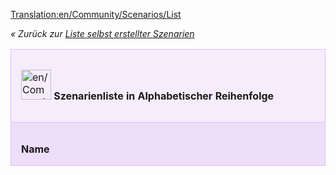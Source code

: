 [[Translation:en/Community/Scenarios/List]]
{{de/Übersetzung|en/Community/Scenarios/List|30}}


''« Zurück zur [[de/Community/Scenarios/Main Page|Liste selbst erstellter Szenarien]]''

{| cellspacing="3" class="mainpagetable" align="center" width="100%"
|- valign="top" 
|colspan="11" style="font-size: 100%; BACKGROUND-COLOR: #F5EDFC; border: 1px solid #E1BBFF; margin: 0; padding: 1em; text-align: left; width:14%"|[[File:en/Community/Scenarios/Scnlist-alphabetical.png|48px]] <font size="3">'''Szenarienliste in Alphabetischer Reihenfolge'''</font>
|-
|style="font-size: 100%; BACKGROUND-COLOR: #EDDEFA; border: 1px solid #E1BBFF; margin: 0; padding: 1em 1em 0em 1em; text-align: left;"|'''Name'''
|style="font-size: 100%; BACKGROUND-COLOR: #EDDEFA; border: 1px solid #E1BBFF; margin: 0; padding: 1em 1em 0em 1em; text-align: left;"|'''Beschreibung'''
|style="font-size: 100%; BACKGROUND-COLOR: #EDDEFA; border: 1px solid #E1BBFF; margin: 0; padding: 1em 1em 0em 1em; text-align: left;"|'''Schwierigkeit'''
|style="font-size: 100%; BACKGROUND-COLOR: #EDDEFA; border: 1px solid #E1BBFF; margin: 0; padding: 1em 1em 0em 1em; text-align: left;"|'''Klima'''
|style="font-size: 100%; BACKGROUND-COLOR: #EDDEFA; border: 1px solid #E1BBFF; margin: 0; padding: 1em 1em 0em 1em; text-align: left;"|'''Größe'''
|style="font-size: 100%; BACKGROUND-COLOR: #EDDEFA; border: 1px solid #E1BBFF; margin: 0; padding: 1em 1em 0em 1em; text-align: left;"|'''Landschaftstyp'''
|style="font-size: 100%; BACKGROUND-COLOR: #EDDEFA; border: 1px solid #E1BBFF; margin: 0; padding: 1em 1em 0em 1em; text-align: left;"|'''Städte'''
|style="font-size: 100%; BACKGROUND-COLOR: #EDDEFA; border: 1px solid #E1BBFF; margin: 0; padding: 1em 1em 0em 1em; text-align: left;"|'''Industrien'''
|style="font-size: 100%; BACKGROUND-COLOR: #EDDEFA; border: 1px solid #E1BBFF; margin: 0; padding: 1em 1em 0em 1em; text-align: left;"|'''Basierend auf der realen Welt'''
|style="font-size: 100%; BACKGROUND-COLOR: #EDDEFA; border: 1px solid #E1BBFF; margin: 0; padding: 1em 1em 0em 1em; text-align: left;"|'''OpenTTD-Version'''
|style="font-size: 100%; BACKGROUND-COLOR: #EDDEFA; border: 1px solid #E1BBFF; margin: 0; padding: 1em 1em 0em 1em; text-align: left;"|'''Autor'''

{{en/Community/Scenarios/ScenariosListRow|name=[[en/Community/Scenarios/(Don't) Hurt Your Eyes ;-)|(Don't) Hurt Your Eyes ;-)]]
|description=Eine Spielzeugland-Karte, die mit dem originalen TTD erstellt wurde.
|difficulty=[[de/Community/Scenarios/Szenarien nach Schwierigkeit - Normal|Normal]]
|setting=[[de/Community/Scenarios/Szenarien nach Klima - Spielzeugland|Spielzeugland]]
|size=[[en/Community/Scenarios/Size/256x256|256x256]]
|relief=[[en/Community/Scenarios/Relief/Flat|Flat]]
|towns=Normal 
|industries=[[en/Community/Scenarios/Industry Density/Normal|Normal]]
|realworld=no 
|version=any
|author=Sleepie 
}}

{{en/Community/Scenarios/ScenariosListRow|name=[[en/Community/Scenarios/A Mars Odyssey|A Mars Odyssey v0.5]]
|description=
|difficulty=[[de/Community/Scenarios/Szenarien nach Schwierigkeit - Einfach|Einfach]]
|setting=[[de/Community/Scenarios/Szenarien nach Klima - Speziell|Speziell (Mars)]]
|size=[[en/Community/Scenarios/Size/256x256|256x256]]
|relief=[[en/Community/Scenarios/Relief/Flat|Flat]]
|towns=Normal
|industries=[[en/Community/Scenarios/Industry Density/Normal|Normal]]
|realworld=no
|version=0.5.0
|author=Ominus
}}

{{en/Community/Scenarios/ScenariosListRow|name=[[en/Community/Scenarios/Alexander to Karthoum|Alexander to Karthoum]]
|description=Diese Karte basiert auf einer Höhenkarte des Nils.
|difficulty=[[de/Community/Scenarios/Szenarien nach Schwierigkeit - Normal|Normal]]
|setting=[[de/Community/Scenarios/Szenarien nach Klima - Sub-Tropisch|Sub-Tropisch]]
|size=[[en/Community/Scenarios/Size/512x2048|512x2048]]
|relief=[[en/Community/Scenarios/Relief/Flat|Flat]]
|towns=Normal
|industries=[[en/Community/Scenarios/Industry Density/Normal|Normal]]
|realworld=[[en/Community/Scenarios/Real World|The Nile from the delta to Karthoum]]
|version=0.5.0
|author=thebrightside
}}

{{en/Community/Scenarios/ScenariosListRow|name=[[en/Community/Scenarios/Europe|CarstsEuropeScenario]]
|description=Europa basierend auf NASA SRTM-Daten
|difficulty=[[de/Community/Scenarios/Szenarien nach Schwierigkeit - Normal|Normal]]
|setting=[[de/Community/Scenarios/Szenarien nach Klima - Gemäßigt|Gemäßigt]]
|size=[[en/Community/Scenarios/Size/2048x2048|2048x2048]]
|relief=[[en/Community/Scenarios/Mixed Relief Scenarios|Mixed]]
|towns=High
|industries=[[en/Community/Scenarios/Industry Density/High|High]]
|realworld=[[en/Community/Scenarios/Real World|Europe]]
|version=0.5.0
|author=CARST
}}

{{en/Community/Scenarios/ScenariosListRow|name=[[en/Community/Scenarios/CarstsMonsterScenario v3|CarstsMonsterScenario_v3]]
|description=Hunderte von Städten und Industrien
|difficulty=[[de/Community/Scenarios/Szenarien nach Schwierigkeit - Einfach|Einfach]]
|setting=[[de/Community/Scenarios/Szenarien nach Klima - Gemäßigt|Gemäßigt]]
|size=[[en/Community/Scenarios/Size/2048x2048|2048x2048]]
|relief=[[en/Community/Scenarios/Relief/Flat|Flat]]
|towns=High
|industries=[[en/Community/Scenarios/Industry Density/High|High]]
|realworld=no
|version=0.5.0
|author=CARST
}}

{{en/Community/Scenarios/ScenariosListRow|name=[[en/Community/Scenarios/CarstsTrainingScenario v3|CarstsTrainingScenario_v3]]
|description=Trainingskarte mit sechs Städten
|difficulty=[[de/Community/Scenarios/Szenarien nach Schwierigkeit - Einfach|Einfach]]
|setting=[[de/Community/Scenarios/Szenarien nach Klima - Gemäßigt|Gemäßigt]]
|size=[[en/Community/Scenarios/Size/256x256|256x256]]
|relief=[[en/Community/Scenarios/Relief/Very Flat|Very Flat]]
|towns=Low
|industries=[[en/Community/Scenarios/Industry Density/High|High]]
|realworld=no
|version=0.6.0
|author=CARST
}}

{{en/Community/Scenarios/ScenariosListRow|name=[[en/Community/Scenarios/CarstsWorldScenario|CarstsWorldScenario]]
|description=Der Planet Erde basierend auf Satellitendaten.
|difficulty=[[de/Community/Scenarios/Szenarien nach Schwierigkeit - Normal|Normal]]
|setting=[[de/Community/Scenarios/Szenarien nach Klima - Gemäßigt|Gemäßigt]]
|size=[[en/Community/Scenarios/Size/Other|8192x4096]]
|relief=[[en/Community/Scenarios/Mixed Relief Scenarios|Mixed]]
|towns=Normal
|industries=[[en/Community/Scenarios/Industry Density/Normal|Normal]]
|realworld=[[en/Community/Scenarios/Real World|Earth]]
|version=0.6.0
|author=CARST
}}

{{en/Community/Scenarios/ScenariosListRow|name=[[en/Community/Scenarios/Chatham Islands|Chatham Islands v0.5]]
|description=Neuseeland's [https://www.wikipedia.org/wiki/Chatham_Islands Chatham Islands]
|difficulty=[[de/Community/Scenarios/Szenarien nach Schwierigkeit - Normal|Normal]]
|setting=[[de/Community/Scenarios/Szenarien nach Klima - Sub-Tropisch|Sub-Tropisch]]
|size=[[en/Community/Scenarios/Size/1024x1024|1024x1024]]
|relief=[[en/Community/Scenarios/Relief/Hilly|Hilly]]
|towns=High
|industries=[[en/Community/Scenarios/Industry Density/High|High]]
|realworld=[[en/Community/Scenarios/Real World|Chatham Islands (Terrain only)]]
|version=0.5.0
|author=Ominus
}}

{{en/Community/Scenarios/ScenariosListRow|name=[[en/Community/Scenarios/Climb up the Mountains|Climb up the Mountains]]
|description=Erstellt mit dem originalen TTD
|difficulty=[[de/Community/Scenarios/Szenarien nach Schwierigkeit - Normal|Normal]]
|setting=[[de/Community/Scenarios/Szenarien nach Klima - Sub-Arktisch|Sub-Arktisch]]
|size=[[en/Community/Scenarios/Size/256x256|256x256]]
|relief=[[en/Community/Scenarios/Mixed Relief Scenarios|Mixed]]
|towns=Normal
|industries=[[en/Community/Scenarios/Industry Density/Normal|Normal]]
|realworld=no
|version=any
|author=Sleepie
}}

{{en/Community/Scenarios/ScenariosListRow|name=[[en/Community/Scenarios/Cuba|Cuba]]
|description=
|difficulty=[[de/Community/Scenarios/Szenarien nach Schwierigkeit - Normal|Normal]]
|setting=[[de/Community/Scenarios/Szenarien nach Klima - Sub-Tropisch|Sub-Tropisch]]
|size=[[en/Community/Scenarios/Size/1024x512|1024x512]]
|relief=[[en/Community/Scenarios/Mixed Relief Scenarios|Mixed]]
|towns=Normal
|industries=[[en/Community/Scenarios/Industry Density/Normal|Normal]]
|realworld=Yes
|version=0.6.0
|author=pasisti
}}

{{en/Community/Scenarios/ScenariosListRow|name=[[en/Community/Scenarios/Dale of Scandy|Dale of Scandy]]
|description=Eine sehr gute sub-arktische Karte
|difficulty=[[de/Community/Scenarios/Szenarien nach Schwierigkeit - Normal|Normal]]
|setting=[[de/Community/Scenarios/Szenarien nach Klima - Sub-Arktisch|Sub-Arktisch]]
|size=[[en/Community/Scenarios/Size/256x256|256x256]]
|relief=[[en/Community/Scenarios/Relief/Mountainous|Mountainous]]
|towns=Normal
|industries=[[en/Community/Scenarios/Industry Density/High|High]]
|realworld=no
|version=0.4.5
|author=George
}}

{{en/Community/Scenarios/ScenariosListRow|name=[[en/Community/Scenarios/Denmark|Denmark]]
|description=
|difficulty=[[de/Community/Scenarios/Szenarien nach Schwierigkeit - Normal|Normal]]
|setting=[[de/Community/Scenarios/Szenarien nach Klima - Gemäßigt|Gemäßigt]]
|size=[[en/Community/Scenarios/Size/1024x1024|1024x1024]]
|relief=[[en/Community/Scenarios/Relief/Flat|Flat]]
|towns=High
|industries=[[en/Community/Scenarios/Industry Density/Normal|Normal]]
|realworld=[[en/Community/Scenarios/Real World|Denmark]]
|version=0.5.1-RC2
|author=Kristian Rasmussen
}}

{{en/Community/Scenarios/ScenariosListRow|name=[[en/Community/Scenarios/Desert Tracking|Desert Tracking]]
|description=Eine lange Insel, [...] ein guter Platz, um das Bauen von Netzwerken zu üben
|difficulty=[[de/Community/Scenarios/Szenarien nach Schwierigkeit - Normal|Normal]]
|setting=[[de/Community/Scenarios/Szenarien nach Klima - Sub-Tropisch|Sub-Tropisch]]
|size=[[en/Community/Scenarios/Size/256x512|256x512]]
|relief=[[en/Community/Scenarios/Mixed Relief Scenarios|Mixed]]
|towns=Low (11)
|industries=[[en/Community/Scenarios/Industry Density/Normal|Normal]]
|realworld=no
|version=Nightly r10026
|author=Deep Blue
}}

{{en/Community/Scenarios/ScenariosListRow|name=[[en/Community/Scenarios/Echo|Echo]]
|description=zwei hauptsächlich subtropische Kontinente
|difficulty=[[de/Community/Scenarios/Szenarien nach Schwierigkeit - Normal|Normal]]
|setting=[[de/Community/Scenarios/Szenarien nach Klima - Sub-Tropisch|Sub-Tropisch]]
|size=[[en/Community/Scenarios/Size/256x256|256x256]]
|relief=[[en/Community/Scenarios/Relief/Hilly|Hilly]]
|towns=Normal
|industries=[[en/Community/Scenarios/Industry Density/Low|Low]]
|realworld=no
|version=0.4.5
|author=S. Morris (Jungle)
}}






{{en/Community/Scenarios/ScenariosListRow|name=[[en/Community/Scenarios/Flevoland|Flevoland]]
|description=Flevoland ist eine Provinz der Niederlanden und eines der berühmten Poldern. Die Deiche schützen die Städte und Dörfer von der Flut. Wenn ein Teil des Deichs entfernt wird, werden wirklich Dinge unter Wasser geraten. Das Szenario startet im Jahre 1984.
|difficulty=[[de/Community/Scenarios/Szenarien nach Schwierigkeit - Einfach|Einfach]]
|setting=[[de/Community/Scenarios/Szenarien nach Klima - Gemäßigt|Gemäßigt]]
|size=[[en/Community/Scenarios/Size/512x512|512x512]]
|relief=[[en/Community/Scenarios/Relief/Very Flat|Very Flat]]
|towns=Low
|industries=[[en/Community/Scenarios/Industry Density/Normal|Normal]]
|realworld=[[en/Community/Scenarios/Real World|Flevoland]]
|version=0.6.3
|author=PSVSupporter
}}









{{en/Community/Scenarios/ScenariosListRow|name=[[en/Community/Scenarios/Florida|Florida v0.1]]
|description=
|difficulty=[[de/Community/Scenarios/Szenarien nach Schwierigkeit - Einfach|Einfach]]
|setting=[[de/Community/Scenarios/Szenarien nach Klima - Gemäßigt|Gemäßigt]]
|size=[[en/Community/Scenarios/Size/512x512|512x512]]
|relief=[[en/Community/Scenarios/Relief/Very Flat|Very Flat]]
|towns=High
|industries=[[en/Community/Scenarios/Industry Density/Normal|Normal]]
|realworld=[[en/Community/Scenarios/Real World|Florida]]
|version=0.5.0
|author=James Kirk aka Carskick
}}

{{en/Community/Scenarios/ScenariosListRow|name=[[en/Fractal Landscape|Fractal Landscape]][[File:en/Community/Scenarios/Fractal Landscape ss1.png|128px]]
|description=
|difficulty=[[de/Community/Scenarios/Szenarien nach Schwierigkeit - Einfach|Einfach]]
|setting=[[de/Community/Scenarios/Szenarien nach Klima - Gemäßigt|Gemäßigt]]
|size=[[en/Community/Scenarios/Size/512x512|512x512]]
|relief=[[en/Community/Scenarios/Mixed Relief Scenarios|Mixed]]
|towns=Normal
|industries=[[en/Community/Scenarios/Industry Density/Normal|Normal]]
|realworld=no
|version=0.5.3
|author=CMG Lee
}}

{{en/Community/Scenarios/ScenariosListRow|name=[[en/Community/Scenarios/Get Your Ships|Get Your Ships!]]
|description=
|difficulty=[[de/Community/Scenarios/Szenarien nach Schwierigkeit - Schwierig|Schwierig]]
|setting=[[de/Community/Scenarios/Szenarien nach Klima - Gemäßigt|Gemäßigt]]
|size=[[en/Community/Scenarios/Size/128x512|512x128]]
|relief=[[en/Community/Scenarios/Mixed Relief Scenarios|Mixed]]
|towns=Low
|industries=[[en/Community/Scenarios/Industry Density/Low|Low]]
|realworld=no
|version=0.5.0
|author=ZxBiohazardZx
}}

{{en/Community/Scenarios/ScenariosListRow|name=[[en/Community/Scenarios/Iceland|Iceland]]
|description=
|difficulty=[[de/Community/Scenarios/Szenarien nach Schwierigkeit - Normal|Normal]]
|setting=[[de/Community/Scenarios/Szenarien nach Klima - Sub-Arktisch|Sub-Arktisch]]
|size=[[en/Community/Scenarios/Size/512x512|512x512]]
|relief=[[en/Community/Scenarios/Relief/Hilly|Hilly]]
|towns=Low
|industries=[[en/Community/Scenarios/Industry Density/Low|Low]]
|realworld=[[en/Community/Scenarios/Real World|Iceland]]
|version=0.5.0
|author=Knartz
}}

{{en/Community/Scenarios/ScenariosListRow|name=[[en/Community/Scenarios/Islands|Islands]]
|description=
|difficulty=[[de/Community/Scenarios/Szenarien nach Schwierigkeit - Normal|Normal]]
|setting=[[de/Community/Scenarios/Szenarien nach Klima - Sub-Tropisch|Sub-Tropisch]]
|size=[[en/Community/Scenarios/Size/128x128|128x128]]
|relief=[[en/Community/Scenarios/Relief/Hilly|Hilly]]
|towns=Normal
|industries=[[en/Community/Scenarios/Industry Density/Normal|Normal]]
|realworld=no
|version=0.4.5
|author=Zimri
}}

{{en/Community/Scenarios/ScenariosListRow|name=[[en/Community/Scenarios/Italy|Italy Scenario v.035]]
|description=
|difficulty=[[de/Community/Scenarios/Szenarien nach Schwierigkeit - Einfach|Einfach]]
|setting=[[de/Community/Scenarios/Szenarien nach Klima - Gemäßigt|Gemäßigt]]
|size=[[en/Community/Scenarios/Size/2048x2048|2048x2048]]
|relief=[[en/Community/Scenarios/Mixed Relief Scenarios|Mixed]]
|towns=High
|industries=[[en/Community/Scenarios/Industry Density/High|High]]
|realworld=[[en/Community/Scenarios/Real World|Italy]]
|version=0.5.0-RC4
|author=Mikima
}}

{{en/Community/Scenarios/ScenariosListRow|name=[[en/Community/Scenarios/Jamaica|Jamaica]]
|description=großes Potential, um die ganze Insel zu nutzen
|difficulty=[[de/Community/Scenarios/Szenarien nach Schwierigkeit - Schwierig|Schwierig]]
|setting=[[de/Community/Scenarios/Szenarien nach Klima - Sub-Tropisch|Sub-Tropisch]]
|size=[[en/Community/Scenarios/Size/256x256|256x256]]
|relief=[[en/Community/Scenarios/Relief/Flat|Flat]]
|towns=Normal
|industries=[[en/Community/Scenarios/Industry Density/High|High]]
|realworld=[[en/Community/Scenarios/Real World|Jamaica]]
|version=0.5.2
|author=Luukland
}}

{{en/Community/Scenarios/ScenariosListRow|name=[[en/Community/Scenarios/Kloof|Kloof]]
|description=Eine Karte am höchsten Höhenniveau geteilt durch eine große Schlucht.
|difficulty=[[de/Community/Scenarios/Szenarien nach Schwierigkeit - Einfach|Einfach]]
|setting=[[de/Community/Scenarios/Szenarien nach Klima - Gemäßigt|Gemäßigt]]
|size=[[en/Community/Scenarios/Size/512x512|512x512]]
|relief=[[en/Community/Scenarios/Mixed Relief Scenarios|Mixed]]
|towns=High
|industries=[[en/Community/Scenarios/Industry Density/Normal|Normal]]
|realworld=no
|version=0.5.0
|author=thebrightside
}}

{{en/Community/Scenarios/ScenariosListRow|name=[[en/Community/Scenarios/Kritschgau|Kritschgau]]
|description=Eine Stadt mit 310 000 Einwohnern, die sich aus verschiedenen Bezirken, die mit Autobahnen verbunden sind, zusammensetzt.
|difficulty=[[de/Community/Scenarios/Szenarien nach Schwierigkeit - Normal|Normal]]
|setting=[[de/Community/Scenarios/Szenarien nach Klima - Gemäßigt|Gemäßigt]]
|size=[[en/Community/Scenarios/Size/256x256|256x256]]
|relief=[[en/Community/Scenarios/Relief/Flat|Flat]]
|towns=High
|industries=None
|realworld=No
|version=[[en/Archive/Community/Nightly build]] r14110 or newer
|author=Jupix
}}

{{en/Community/Scenarios/ScenariosListRow|name=[[en/Community/Scenarios/Lakes|Lakes]]
|description=Eine Karte, die mit dem originalen TTD gemacht wurde
|difficulty=[[de/Community/Scenarios/Szenarien nach Schwierigkeit - Normal|Normal]]
|setting=[[de/Community/Scenarios/Szenarien nach Klima - Gemäßigt|Gemäßigt]]
|size=[[en/Community/Scenarios/Size/256x256|256x256]]
|relief=[[en/Community/Scenarios/Mixed Relief Scenarios|Mixed]]
|towns=Normal
|industries=[[en/Community/Scenarios/Industry Density/High|High]]
|realworld=no
|version=any
|author=Sleepie
}}

{{en/Community/Scenarios/ScenariosListRow|name=[[en/Community/Scenarios/Land of Floods|Land of Floods v0.5]]
|description=
|difficulty=[[de/Community/Scenarios/Szenarien nach Schwierigkeit - Normal|Normal]]
|setting=[[de/Community/Scenarios/Szenarien nach Klima - Gemäßigt|Gemäßigt]]
|size=[[en/Community/Scenarios/Size/256x256|256x256]]
|relief=[[en/Community/Scenarios/Relief/Very Flat|Very Flat]]
|towns=Normal
|industries=[[en/Community/Scenarios/Industry Density/Normal|Normal]]
|realworld=no
|version=0.5.0
|author=Ominus
}}

{{en/Community/Scenarios/ScenariosListRow|name=[[en/Community/Scenarios/Latvia|Latvia]]
|description= Eine Karte von Lettland und Teilen der Nachbarländer
|difficulty=[[de/Community/Scenarios/Szenarien nach Schwierigkeit - Normal|Normal]]
|setting=[[de/Community/Scenarios/Szenarien nach Klima - Gemäßigt|Gemäßigt]]
|size=[[en/Community/Scenarios/Size/512x512|512x512]]
|relief=[[en/Community/Scenarios/Mixed Relief Scenarios|Mixed]]
|towns=Normal
|industries=[[en/Community/Scenarios/Industry Density/Normal|Normal]]
|realworld=[[en/Community/Scenarios/Real World|Latvia]]
|version=0.6.0 beta3
|author=Pendrokar
}}

{{en/Community/Scenarios/ScenariosListRow|name=[[en/Community/Scenarios/Lithuania|Lithuania]]
|description= Eine Karte von Litauen und Teilen der Nachbarländer
|difficulty=[[de/Community/Scenarios/Szenarien nach Schwierigkeit - Normal|Normal]]
|setting=[[de/Community/Scenarios/Szenarien nach Klima - Gemäßigt|Gemäßigt]]
|size=[[en/Community/Scenarios/Size/512x512|512x512]]
|relief=[[en/Community/Scenarios/Mixed Relief Scenarios|Mixed]]
|towns=Normal
|industries=[[en/Community/Scenarios/Industry Density/Normal|Normal]]
|realworld=[[en/Community/Scenarios/Real World|Lithuania]]
|version=0.7.0
|author=carnifex, brisky
}}

{{en/Community/Scenarios/ScenariosListRow|name=[[en/Community/Scenarios/Malta|Malta]]
|description=Malta, Gozo und Comino basierend auf SRTM-3-Daten
|difficulty=[[de/Community/Scenarios/Szenarien nach Schwierigkeit - Einfach|Einfach]]
|setting=[[de/Community/Scenarios/Szenarien nach Klima - Sub-Tropisch|Sub-Tropisch]]
|size=[[en/Community/Scenarios/Size/512x1024|512x1024]]
|relief=[[en/Community/Scenarios/Relief/Hilly|Hilly]]
|towns=Normal
|industries=[[en/Community/Scenarios/Industry Density/Normal|Normal]]
|realworld=[[en/Community/Scenarios/Real World|Malta]]
|version=0.6.0-beta3
|author=Daisayah
}}

{{en/Community/Scenarios/ScenariosListRow|name=[[en/Community/Scenarios/New Zealand North Island|New Zealand North Island]]
|description=Die nördliche Insel von Neuseeland
|difficulty=[[de/Community/Scenarios/Szenarien nach Schwierigkeit - Normal|Normal]]
|setting=[[de/Community/Scenarios/Szenarien nach Klima - Gemäßigt|Gemäßigt]]
|size=[[en/Community/Scenarios/Size/2048x2048|2048x2048]]
|relief=[[en/Community/Scenarios/Mixed Relief Scenarios|Mixed]]
|towns=Low 
|industries=[[en/Community/Scenarios/Industry Density/Normal|Normal]]
|realworld=[[en/Community/Scenarios/Real World|New Zealand]]
|version=0.6.1-RC1
|author=sootynz
}}

{{en/Community/Scenarios/ScenariosListRow|name=[[en/Community/Scenarios/New Zealand South Island arctic|New Zealand South Island arctic]]
|description=Die südliche Insel von Neuseeland
|difficulty=[[de/Community/Scenarios/Szenarien nach Schwierigkeit - Normal|Normal]]
|setting=[[de/Community/Scenarios/Szenarien nach Klima - Sub-Arktisch|Sub-Arktisch]]
|size=[[en/Community/Scenarios/Size/1024x1024|1024x1024]]
|relief=[[en/Community/Scenarios/Mixed Relief Scenarios|Mixed]]
|towns=Normal 
|industries=[[en/Community/Scenarios/Industry Density/Normal|Normal]]
|realworld=[[en/Community/Scenarios/Real World|New Zealand]]
|version=0.6.1-RC1
|author=sootynz
}}

{{en/Community/Scenarios/ScenariosListRow|name=[[en/Community/Scenarios/Northumberland, England|Northumberland, England]]
|description=Eine Darstellung von Northumberland
|difficulty=[[de/Community/Scenarios/Szenarien nach Schwierigkeit - Normal|Normal]]
|setting=[[de/Community/Scenarios/Szenarien nach Klima - Gemäßigt|Gemäßigt]]
|size=[[en/Community/Scenarios/Size/1024x512|1024x512]]
|relief=[[en/Community/Scenarios/Mixed Relief Scenarios|Mixed]]
|towns=Low 
|industries=[[en/Community/Scenarios/Industry Density/Low|Low]]
|realworld=[[en/Community/Scenarios/Real World|England]]
|version=0.6.3
|author=Pete Loud
}}

{{en/Community/Scenarios/ScenariosListRow|name=[[en/Community/Scenarios/Snowy Highlands|Snowy Highlands v0.5]]
|description=
|difficulty=[[de/Community/Scenarios/Szenarien nach Schwierigkeit - Normal|Normal]]
|setting=[[de/Community/Scenarios/Szenarien nach Klima - Sub-Arktisch|Sub-Arktisch]]
|size=[[en/Community/Scenarios/Size/2048x2048|2048x2048]]
|relief=[[en/Community/Scenarios/Relief/Hilly|Hilly]]
|towns=Normal
|industries=[[en/Community/Scenarios/Industry Density/Normal|Normal]]
|realworld=no
|version=0.5.0-RC5
|author=Sleepie
}}

{{en/Community/Scenarios/ScenariosListRow|name=[[en/Community/Scenarios/South West France|South West France]]
|description=Der große Südwesten von Frankreich
|difficulty=[[de/Community/Scenarios/Szenarien nach Schwierigkeit - Normal|Normal]]
|setting=[[de/Community/Scenarios/Szenarien nach Klima - Gemäßigt|Gemäßigt]]
|size=[[en/Community/Scenarios/Size/512x512|512x512]]
|relief=[[en/Community/Scenarios/Mixed Relief Scenarios|Mixed]]
|towns=High
|industries=[[en/Community/Scenarios/Industry Density/Normal|Normal]]
|realworld=[[en/Community/Scenarios/Real World|South West, France]]
|version=0.7.0
|author=Piccolo
}}

{{en/Community/Scenarios/ScenariosListRow|name=[[en/Community/Scenarios/South Yorkshire|South Yorkshire]]
|description=Eine große, maßstabsgetreue Karte von South Yorkshire, England
|difficulty=[[de/Community/Scenarios/Szenarien nach Schwierigkeit - Normal|Normal]]
|setting=[[de/Community/Scenarios/Szenarien nach Klima - Gemäßigt|Gemäßigt]]
|size=[[en/Community/Scenarios/Size/512x512|512x512]]
|relief=[[en/Community/Scenarios/Mixed Relief Scenarios|Mixed]]
|towns=Normal 
|industries=[[en/Community/Scenarios/Industry Density/Normal|Normal]]
|realworld=[[en/Community/Scenarios/Real World|South Yorkshire]]
|version=nightly after 14462
|author=sootynz
}}

{{en/Community/Scenarios/ScenariosListRow|name=[[en/Community/Scenarios/Super Britania|Super Britania]]
|description=
|difficulty=[[de/Community/Scenarios/Szenarien nach Schwierigkeit - Normal|Normal]]
|setting=[[de/Community/Scenarios/Szenarien nach Klima - Gemäßigt|Gemäßigt]]
|size=[[en/Community/Scenarios/Size/256x256|256x256]]
|relief=[[en/Community/Scenarios/Relief/Flat|Flat]]
|towns=Normal
|industries=[[en/Community/Scenarios/Industry Density/Normal|Normal]]
|realworld=no
|version=0.4.5
|author=George
}}

{{en/Community/Scenarios/ScenariosListRow|name=[[en/Community/Scenarios/The Barrens|The Barrens]]
|description=
|difficulty=[[de/Community/Scenarios/Szenarien nach Schwierigkeit - Normal|Normal]]
|setting=[[de/Community/Scenarios/Szenarien nach Klima - Sub-Tropisch|Sub-Tropisch]]
|size=[[en/Community/Scenarios/Size/512x512|512x512]]
|relief=[[en/Community/Scenarios/Mixed Relief Scenarios|Mixed]]
|towns=Normal
|industries=[[en/Community/Scenarios/Industry Density/High|High]]
|realworld=no
|version=0.6.0-beta2
|author=[[en/Archive/Community/Users/Tirdun]]
}}

{{en/Community/Scenarios/ScenariosListRow|name=[[en/Community/Scenarios/The Isles|The Isles v1.1]]
|description=
|difficulty=[[de/Community/Scenarios/Szenarien nach Schwierigkeit - Normal|Normal]]
|setting=[[de/Community/Scenarios/Szenarien nach Klima - Sub-Tropisch|Sub-Tropisch]]
|size=[[en/Community/Scenarios/Size/1024x1024|1024x1024]]
|relief=[[en/Community/Scenarios/Relief/Flat|Flat]]
|towns=High
|industries=[[en/Community/Scenarios/Industry Density/Normal|Normal]]
|realworld=no
|version=0.4.8
|author=thebrightside
}}

{{en/Community/Scenarios/ScenariosListRow|name=[[en/Community/Scenarios/Toy Train|Toy Train]]
|description=
|difficulty=[[de/Community/Scenarios/Szenarien nach Schwierigkeit - Schwierig|Schwierig]]
|setting=[[de/Community/Scenarios/Szenarien nach Klima - Spielzeugland|Spielzeugland]]
|size=[[en/Community/Scenarios/Size/256x256|256x256]]
|relief=[[en/Community/Scenarios/Relief/Mountainous|Mountainous]]
|towns=Low
|industries=[[en/Community/Scenarios/Industry Density/Normal|Normal]]
|realworld=no
|version=0.4.5
|author=Purno
}}

{{en/Community/Scenarios/ScenariosListRow|name=[[en/Community/Scenarios/Tropical River|Tropical River]]
|description=
|difficulty=[[de/Community/Scenarios/Szenarien nach Schwierigkeit - Normal|Normal]]
|setting=[[de/Community/Scenarios/Szenarien nach Klima - Sub-Tropisch|Sub-Tropisch]]
|size=[[en/Community/Scenarios/Size/128x1024|128x1024]]
|relief=[[en/Community/Scenarios/Relief/Very Flat|Very Flat]]
|towns=Normal
|industries=[[en/Community/Scenarios/Industry Density/Normal|Normal]]
|realworld=no
|version=0.4.8
|author=Viole Falushe
}}

{{en/Community/Scenarios/ScenariosListRow|name=[[en/Community/Scenarios/United Kingdom|United Kingdom v1.0]]
|description=Basierend auf Reliefkarten der NASABased off height map data from NASA
|difficulty=[[de/Community/Scenarios/Szenarien nach Schwierigkeit - Einfach|Einfach]]
|setting=[[de/Community/Scenarios/Szenarien nach Klima - Gemäßigt|Gemäßigt]]
|size=[[en/Community/Scenarios/Size/2048x2048|2048x2048]]
|relief=[[en/Community/Scenarios/Mixed Relief Scenarios|Mixed]]
|towns=Normal
|industries=[[en/Community/Scenarios/Industry Density/High|High]]
|realworld=[[en/Community/Scenarios/Real World|United Kingdom]]
|version=0.5.0
|author=JonScaife
}}

{{en/Community/Scenarios/ScenariosListRow|name=[[en/Community/Scenarios/Verdant Islands|Verdant Islands]]
|description=
|difficulty=[[de/Community/Scenarios/Szenarien nach Schwierigkeit - Normal|Normal]]
|setting=[[de/Community/Scenarios/Szenarien nach Klima - Gemäßigt|Gemäßigt]]
|size=[[en/Community/Scenarios/Size/256x256|256x256]]
|relief=[[en/Community/Scenarios/Relief/Mountainous|Mountainous]]
|towns=Normal
|industries=[[en/Community/Scenarios/Industry Density/High|High]]
|realworld=no
|version=0.6.0-beta2
|author=[[en/Archive/Community/Users/Tirdun]]
}}

{{en/Community/Scenarios/ScenariosListRow|name=[[en/Community/Scenarios/Water and Mountains|Water and Mountains v1.0]]
|description=
|difficulty=[[de/Community/Scenarios/Szenarien nach Schwierigkeit - Normal|Normal]]
|setting=[[de/Community/Scenarios/Szenarien nach Klima - Gemäßigt|Gemäßigt]]
|size=[[en/Community/Scenarios/Size/512x512|512x512]]
|relief=[[en/Community/Scenarios/Relief/Hilly|Hilly]]
|towns=Low
|industries=[[en/Community/Scenarios/Industry Density/Low|Low]]
|realworld=no
|version=Nightly r8148 (0.6.x)
|author=Sleepie
}}

{{en/Community/Scenarios/ScenariosListRow|name=[[en/Community/Scenarios/Whistler|Whistler]]
|minimap=Scenario_whistler.gif
|screenshot=Scenario_whistler2.gif
|description=Eine kleine, spaßige und einfache Karte. Kannst du alles Transportieren? Startet am 1.1.2008
|difficulty=[[de/Community/Scenarios/Szenarien nach Schwierigkeit - Einfach|Einfach]]
|setting=[[de/Community/Scenarios/Szenarien nach Klima - Sub-Arktisch|Sub-Arktisch]]
|size=[[en/Community/Scenarios/Size/256x256|256x256]]
|relief=[[en/Community/Scenarios/Mixed Relief Scenarios|Mixed]]
|towns=Normal
|industries=[[en/Community/Scenarios/Industry Density/Normal|Normal]]
|realworld=No
|version=0.6.3
|author=Priski
}}
|}
